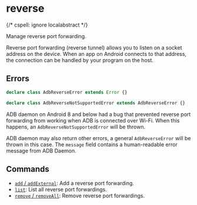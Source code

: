# reverse

{/*
cspell: ignore localabstract
*/}

Manage reverse port forwarding.

Reverse port forwarding (reverse tunnel) allows you to listen on a socket address on the device. When an app on Android connects to that address, the connection can be handled by your program on the host.

## Errors

```ts
declare class AdbReverseError extends Error {}

declare class AdbReverseNotSupportedError extends AdbReverseError {}
```

ADB daemon on Android 8 and below had a bug that prevented reverse port forwarding from working when ADB is connected over Wi-Fi. When this happens, an `AdbReverseNotSupportedError` will be thrown.

ADB daemon may also return other errors, a general `AdbReverseError` will be thrown in this case. The `message` field contains a human-readable error message from ADB Daemon.

## Commands

* [`add` / `addExternal`](./add.mdx): Add a reverse port forwarding.
* [`list`](./list.mdx): List all reverse port forwardings.
* [`remove` / `removeAll`](./remove.mdx): Remove reverse port forwardings.
